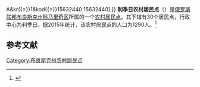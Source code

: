 {{Infobox Settlement
| official_name = 利季日农村居民点
| native_name = Литижское сельское поселение
| settlement_type = [[农村居民点|农村居民点]]
| subdivision_type = [[国家|国家]]
| subdivision_type1 = [[州_(俄罗斯)|州]]
| subdivision_type2 = [[区_(苏联)|区]]
| subdivision_name = {{RUS}}
| subdivision_name1 = [[布良斯克州|布良斯克州]]
| subdivision_name2 = [[科马里奇区|科马里奇区]]
| seat_type = 行政中心
| seat = 利季日
| population_as_of=2015
| population_footnotes = <ref name=stat />
| population_total = 1290
| coordinates_display = inline,title
| latd =  | latm =  | lats =  | latNS = N
| longd =  | longm =  | longs =  | longEW = E
| timezone = [[莫斯科时间|MSK]]
| utc_offset = +3
| blank_name = [[俄罗斯市政土地区划代码|OKTMO编码]]
| blank_info = [http://classif.spb.ru/classificators/view/tma.php?st{{=}}A&kr{{=}}1&kod{{=}}15632440 15632440]
}}
'''利季日农村居民点'''（{{lang-ru|Литижское сельское поселение}}）是[[俄罗斯联邦|俄罗斯联邦]][[布良斯克州|布良斯克州]][[科马里奇区|科马里奇区]]所属的一个[[农村居民点|农村居民点]]。其下辖有30个居民点，行政中心为利季日。据2015年统计，该农村居民点的人口为1290人。<ref name=stat>{{cite web |url=http://www.gks.ru/free_doc/doc_2015/bul_dr/mun_obr2015.rar |title=Численность населения Российской Федерации по муниципальным образованиям на 1 января 2015 года |accessdate=2015-08-06 |archiveurl=https://www.webcitation.org/6aaNzOlFO?url=http://www.gks.ru/free_doc/doc_2015/bul_dr/mun_obr2015.rar |archivedate=2015-08-06 |language=ru |deadurl=yes }}</ref>

== 参考文献 ==
{{reflist}}

{{Russia-stub}}

[[Category:布良斯克州农村居民点|Category:布良斯克州农村居民点]]